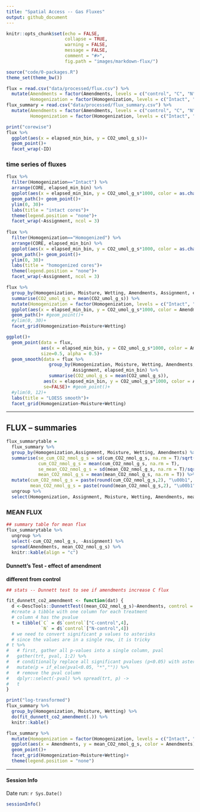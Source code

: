 ```yaml
---
title: "Spatial Access -- Gas Fluxes"
output: github_document
---
```


```r
knitr::opts_chunk$set(echo = FALSE,
                      collapse = TRUE,
                      warning = FALSE,
                      message = FALSE,
                      comment = "#>",
                      fig.path = "images/markdown-flux/")
```

```r
source("code/0-packages.R")
theme_set(theme_bw())

flux = read.csv("data/processed/flux.csv") %>% 
  mutate(Amendments = factor(Amendments, levels = c("control", "C", "N")),
         Homogenization = factor(Homogenization, levels = c("Intact", "Homogenized")))
flux_summary = read.csv("data/processed/flux_summary.csv") %>% 
  mutate(Amendments = factor(Amendments, levels = c("control", "C", "N")),
         Homogenization = factor(Homogenization, levels = c("Intact", "Homogenized")))
```


```r
print("corewise")
flux %>% 
  ggplot(aes(x = elapsed_min_bin, y = CO2_umol_g_s))+
  geom_point()+
  facet_wrap(~ID)
```

### time series of fluxes  
 
```r
flux %>% 
  filter(Homogenization=="Intact") %>% 
  arrange(CORE, elapsed_min_bin) %>% 
  ggplot(aes(x = elapsed_min_bin, y = CO2_umol_g_s*1000, color = as.character(CORE)))+
  geom_path()+ geom_point()+
  ylim(0, 30)+
  labs(title = "intact cores")+
  theme(legend.position = "none")+
  facet_wrap(~Assignment, ncol = 3)
  
flux %>% 
  filter(Homogenization=="Homogenized") %>% 
  arrange(CORE, elapsed_min_bin) %>% 
  ggplot(aes(x = elapsed_min_bin, y = CO2_umol_g_s*1000, color = as.character(CORE)))+
  geom_path()+ geom_point()+
  ylim(0, 30)+
  labs(title = "homogenized cores")+
  theme(legend.position = "none")+
  facet_wrap(~Assignment, ncol = 3)
```

```r
flux %>% 
  group_by(Homogenization, Moisture, Wetting, Amendments, Assignment, elapsed_min_bin) %>% 
  summarise(CO2_umol_g_s = mean(CO2_umol_g_s)) %>% 
  mutate(Homogenization = factor(Homogenization, levels = c("Intact", "Homogenized"))) %>% 
  ggplot(aes(x = elapsed_min_bin, y = CO2_umol_g_s*1000, color = Amendments))+
  geom_path()+ #geom_point()+
  #ylim(0, 30)+
  facet_grid(Homogenization~Moisture+Wetting)

ggplot()+
  geom_point(data = flux, 
             aes(x = elapsed_min_bin, y = CO2_umol_g_s*1000, color = Amendments), 
             size=0.5, alpha = 0.5)+
  geom_smooth(data = flux %>% 
                group_by(Homogenization, Moisture, Wetting, Amendments, 
                         Assignment, elapsed_min_bin) %>%
                summarise(CO2_umol_g_s = mean(CO2_umol_g_s)),
              aes(x = elapsed_min_bin, y = CO2_umol_g_s*1000, color = Amendments),
              se=FALSE)+ #geom_point()+
  #ylim(0, 12)+
  labs(title = "LOESS smooth")+
  facet_grid(Homogenization~Moisture+Wetting)
```




---


## FLUX -- summaries

```r
flux_summarytable =
  flux_summary %>% 
  group_by(Homogenization,Assignment, Moisture, Wetting, Amendments) %>% 
  summarise(se_cum_CO2_nmol_g_s = sd(cum_CO2_nmol_g_s, na.rm = T)/sqrt(n()),
            cum_CO2_nmol_g_s = mean(cum_CO2_nmol_g_s, na.rm = T),
            se_mean_CO2_nmol_g_s = sd(mean_CO2_nmol_g_s, na.rm = T)/sqrt(n()),
            mean_CO2_nmol_g_s = mean(mean_CO2_nmol_g_s, na.rm = T)) %>% 
  mutate(cum_CO2_nmol_g_s = paste(round(cum_CO2_nmol_g_s,2), "\u00b1", round(se_cum_CO2_nmol_g_s,2)),
         mean_CO2_nmol_g_s = paste(round(mean_CO2_nmol_g_s,2), "\u00b1", round(se_mean_CO2_nmol_g_s,2))) %>% 
  ungroup %>% 
  select(Homogenization, Assignment, Moisture, Wetting, Amendments, mean_CO2_nmol_g_s, cum_CO2_nmol_g_s) 
```

### MEAN FLUX

```r
## summary table for mean flux
flux_summarytable %>% 
  ungroup %>% 
  select(-cum_CO2_nmol_g_s, -Assignment) %>% 
  spread(Amendments, mean_CO2_nmol_g_s) %>% 
  knitr::kable(align = "c")
```


#### Dunnett's Test - effect of amendment  
**different from control** 

```r
## stats -- Dunnett test to see if amendments increase C flux

fit_dunnett_co2_amendment <- function(dat) {
  d <-DescTools::DunnettTest((mean_CO2_nmol_g_s)~Amendments, control = "control", data = dat)
  #create a tibble with one column for each treatment
  # column 4 has the pvalue
  t = tibble(`C` = d$`control`["C-control",4], 
             `N` = d$`control`["N-control",4])
  # we need to convert significant p values to asterisks
  # since the values are in a single row, it is tricky
# t %>% 
#   # first, gather all p-values into a single column, pval
#   gather(trt, pval, 1:2) %>% 
#   # conditionally replace all significant pvalues (p<0.05) with asterisks and the rest remain blank
#   mutate(p = if_else(pval<0.05, "*","")) %>% 
#   # remove the pval column
#   dplyr::select(-pval) %>% spread(trt, p) ->
#   t
}

print("log-transformed")
flux_summary %>% 
  group_by(Homogenization, Moisture, Wetting) %>% 
  do(fit_dunnett_co2_amendment(.)) %>% 
  knitr::kable()
```


```r
flux_summary %>% 
  mutate(Homogenization = factor(Homogenization, levels = c("Intact", "Homogenized"))) %>% 
  ggplot(aes(x = Amendments, y = mean_CO2_nmol_g_s, color = Amendments))+
  geom_point()+
  facet_grid(Homogenization~Moisture+Wetting)+
  theme(legend.position = "none")
```


---
#### Session Info

Date run: `r Sys.Date()`

```r
sessionInfo()
```

